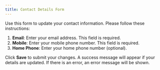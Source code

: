 ```yaml
---
title: Contact Details Form
---
```


Use this form to update your contact information. Please follow these instructions:

1. **Email**: Enter your email address. This field is required.
2. **Mobile**: Enter your mobile phone number. This field is required.
3. **Home Phone**: Enter your home phone number (optional).

Click **Save** to submit your changes. A success message will appear if your details are updated. If there is an error, an error message will be shown.
